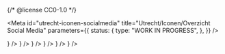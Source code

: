 {/* @license CC0-1.0 */}


<Meta
  id="utrecht-iconen-socialmedia"
  title="Utrecht/Iconen/Overzicht Social Media"
  parameters={{
    status: {
      type: "WORK IN PROGRESS",
    },
  }}
/>

<CustomIconGallery>
  <CustomIconGalleryItem name="utrecht-icon-facebook" icon={<utrecht-icon-facebook />} />
  <CustomIconGalleryItem name="utrecht-icon-instagram" icon={<utrecht-icon-instagram />} />
  <CustomIconGalleryItem name="utrecht-icon-twitter" icon={<utrecht-icon-twitter />} />
  <CustomIconGalleryItem name="utrecht-icon-linkedin" icon={<utrecht-icon-linkedin />} />
  <CustomIconGalleryItem name="utrecht-icon-whatsapp" icon={<utrecht-icon-whatsapp />} />
  <CustomIconGalleryItem name="utrecht-icon-youtube" icon={<utrecht-icon-youtube />} />
</CustomIconGallery>
